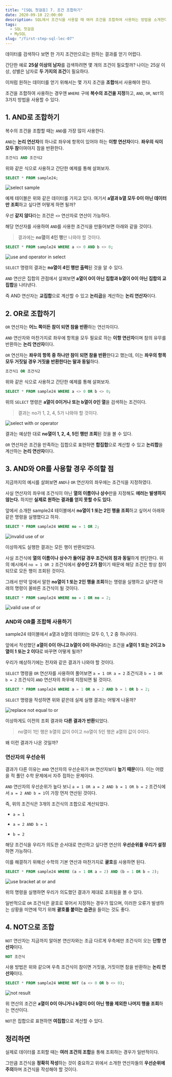 ```yaml
---
title: "[SQL 첫걸음] 7. 조건 조합하기"
date: 2020-09-10 22:00:00
description: SQL에서 조건식을 사용할 때 여러 조건을 조합하여 사용하는 방법을 소개한다.
tags:
  - SQL 첫걸음
  - MySQL
slug: "/first-step-sql-lec-07"
---
```


데이터를 검색하다 보면 한 가지 조건만으로는 원하는 결과를 얻기 어렵다.

간단한 예로 **25살 이상의 남자**를 검색하려면 몇 개의 조건이 필요할까? 나이는 25살 이상, 성별은 남자로 **두 가지의 조건**이 필요하다.

이처럼 원하는 데이터를 얻기 위해서는 몇 가지 조건을 **조합**해서 사용해야 한다.

조건을 조합하여 사용하는 경우엔 `WHERE` 구에 **복수의 조건을 지정**하고, `AND`, `OR`, `NOT`의 3가지 방법을 사용할 수 있다.

## 1. AND로 조합하기

복수의 조건을 조합할 때는 `AND`를 가장 많이 사용한다.

`AND`는 **논리 연산자**의 하나로 좌우에 항목이 있어야 하는 **이항 연산자**이다. **좌우의 식이 모두 참**이여야지 참을 반환한다.

```sql
조건식1 AND 조건식2
```

위와 같은 식으로 사용하고 간단한 예제를 통해 살펴보자.

```sql
SELECT * FROM sample24;
```

![select sample](./select-sample24.png)

예제 테이블은 위와 같은 데이터를 가지고 있다. 여기서 **a열과 b열 모두 0이 아닌 데이터만 조회**하고 싶다면 어떻게 하면 될까?

우선 **같지 않다**라는 조건은 `<>` 연산자로 연산이 가능하다.

해당 연산자를 사용하여 `AND`를 사용한 조건식을 만들어보면 아래와 같을 것이다.

> 결과에는 **no열이 4인 행**만 나와야 할 것이다.

```sql
SELECT * FROM sample24 WHERE a <> 0 AND b <> 0;
```

![use and operator in select](./and-result.png)

`SELECT` 명령의 결과는 **no열이 4인 행만 출력**된 것을 알 수 있다.

`AND` 연산은 집합의 관점에서 살펴보면 **a열이 0이 아닌 집합과 b열이 0이 아닌 집합의 교집합**을 나타낸다.

즉 AND 연산자는 **교집합**으로 계산할 수 있고 **논리곱**을 계산하는 **논리 연산자**이다.

## 2. OR로 조합하기

`OR` 연산자는 **어느 쪽이든 참이 되면 참을 반환**하는 연산자이다.

`AND` 연산자와 마찬가지로 좌우에 항목을 모두 필요로 하는 **이항 연산자**이며 참의 유무를 반환하는 **논리 연산자**이다.

`OR` 연산자는 **좌우의 항목 중 하나만 참이 되면 참을 반환**한다고 했는데, 이는 **좌우의 항목 모두 거짓일 경우 거짓을 반환한다는 말과 동일**하다.

```sql
조건식1 OR 조건식2
```

위와 같은 식으로 사용하고 간단한 예제를 통해 살펴보자.

```sql
SELECT * FROM sample24 WHERE a <> 0 OR b <> 0;
```

위의 `SELECT` 명령은 **a열이 0이거나 또는 b열이 0인 열**을 검색하는 조건이다.

> 결과는 no가 1, 2, 4, 5가 나와야 할 것이다.

![select with or operator](./or-result.png)

결과는 예상한 대로 **no열이 1, 2, 4, 5인 행만 조회**된 것을 볼 수 있다.

`OR` 연산자은 조건을 만족하는 집합으로 표현하면 **합집합**으로 계산할 수 있고 **논리합**을 계산하는 **논리 연산자**이다.

## 3. AND와 OR를 사용할 경우 주의할 점

지금까지의 예시를 살펴보면 `AND`나 `OR` 연산자의 좌우에는 조건식을 지정하였다.

사실 연산자의 좌우에 조건식이 아닌 **열의 이름이나 상수**만을 지정해도 **에러는 발생하지 않는다.** 하지만 **실제로 원하는 결과를 얻지 못할 수도 있다.**

앞에서 소개한 sample24 테이블에서 **no열이 1 또는 2인 행을 조회**하고 싶어서 아래와 같은 명령을 실행했다고 하자.

```sql
SELECT * FROM sample24 WHERE no = 1 OR 2;
```

![invalid use of or](./invalid-or.png)

이상하게도 실행한 결과는 모든 행이 반환되었다.

사실 조건식에 **열의 이름이나 상수가 들어갈 경우 조건식의 참과 동일**하게 판단한다. 위의 예시에서 `no = 1 OR 2` 조건식에서 **상수인 2가 참**이기 때문에 해당 조건은 항상 참이 되므로 모든 행이 조회된 것이다.

그래서 만약 앞에서 말한 **no열이 1 또는 2인 행을 조회**하는 명령을 실행하고 싶다면 아래의 명령이 올바른 조건식이 될 것이다.

```sql
SELECT * FROM sample24 WHERE no = 1 OR no = 2;
```

![valid use of or](./valid-or.png)

### AND와 OR를 조합해 사용하기

sample24 테이블에서 a열과 b열의 데이터는 모두 0, 1, 2 중 하나이다.

앞에서 작성했던 **a열이 0이 아니고 b열이 0이 아니다**라는 조건을 **a열이 1 또는 2이고 b열이 1 또는 2 이다**로 바꾸면 어떻게 될까?

우리가 예상하기에는 전자와 같은 결과가 나와야 할 것이다.

`SELECT` 명령을 `OR` 연산자를 사용하여 풀어보면 `a = 1 OR a = 2` 조건식과 `b = 1 OR b = 2` 조건식이 `AND` 연산자의 좌우에 지정되면 될 것이다.

```sql
SELECT * FROM sample24 WHERE a = 1 OR a = 2 AND b = 1 OR b = 2;
```

`SELECT` 명령을 작성하면 위와 같은데 실제 실행 결과는 어떻게 나올까?

![replace not equal to or](./not-equal-to-or.png)

이상하게도 이전의 조회 결과와 **다른 결과가 반환**되었다.

> no열이 1인 행은 b열의 값이 0이고 no열이 5인 행은 a열의 값이 0이다.

왜 이런 결과가 나온 것일까?

### 연산자의 우선순위

결과가 다른 이유는 `AND` 연산자의 우선순위가 `OR` 연산자보다 **높기 때문**이다. 이는 어렸을 적 풀던 수학 문제에서 자주 접하는 문제이다.

`AND` 연산자의 우선순위가 높다 보니 `a = 1 OR a = 2 AND b = 1 OR b = 2` 조건식에서 `a = 2 AND b = 1`이 가장 먼저 연산된 것이다.

즉, 위의 조건식은 3개의 조건식의 조합으로 계산되었다.

- `a = 1`

- `a = 2 AND b = 1`

- `b = 2`

해당 조건식을 우리가 의도한 순서대로 연산하고 싶다면 연산의 **우선순위를 우리가 설정**하면 가능하다.

이를 해결하기 위해선 수학의 기본 연산과 마찬가지로 **괄호**를 사용하면 된다.

```sql
SELECT * FROM sample24 WHERE (a = 1 OR a = 2) AND (b = 1 OR b = 2);
```

![use bracket at or and](./use-bracket.png)

위의 명령을 실행하면 우리가 의도했던 결과가 제대로 조회됨을 볼 수 있다.

일반적으로 `OR` 조건식은 괄호로 묶어서 지정하는 경우가 많으며, 이러한 오류가 발생하는 상황을 미연에 막기 위해 **괄호를 붙이는 습관**을 들이는 것도 좋다.

## 4. NOT으로 조합

`NOT` 연산자는 지금까지 알아본 연산자와는 조금 다르게 우측에만 조건식이 오는 **단항 연산자**이다.

```sql
NOT 조건식
```

사용 방법은 위와 같으며 우측 조건식이 참이면 거짓을, 거짓이면 참을 반환하는 **논리 연산자**이다.

```sql
SELECT * FROM sample24 WHERE NOT (a <> 0 OR b <> 0);
```

![not result](./not-result.png)

위 연산의 조건은 **a열이 0이 아니거나 b열이 0이 아닌 행을 제외한 나머지 행을 조회**하는 연산이다.

`NOT`은 집합으로 표현하면 **여집합**으로 계산할 수 있다.

## 정리하면

실제로 데이터를 조회할 때는 **여러 조건의 조합**을 통해 조회하는 경우가 일반적이다.

그만큼 조건식을 **정확히 작성**하는 것이 중요하고 위에서 소개한 연산자들의 **우선순위에 주의**하며 조건식을 작성해야 할 것이다.